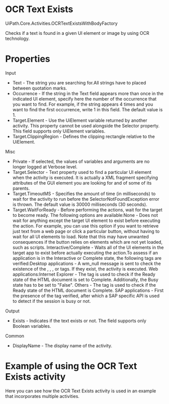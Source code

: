 ﻿# OCR Text Exists

UiPath.Core.Activities.OCRTextExistsWithBodyFactory

Checks if a text is found in a given UI element or image by using OCR technology.

# Properties

Input

* Text - The string you are searching for.All strings have to placed between quotation marks.
* Occurrence - If the string in the Text field appears more than once in the indicated UI element, specify here the number of the occurrence that you want to find. For example, if the string appears 4 times and you want to find the first occurrence, write 1 in this field. The default value is 1.
* Target.Element - Use the UiElement variable returned by another activity. This property cannot be used alongside the Selector property. This field supports only UiElement variables.
* Target.ClippingRegion - Defines the clipping rectangle relative to the UiElement.

Misc

* Private - If selected, the values of variables and arguments are no longer logged at Verbose level.
* Target.Selector - Text property used to find a particular UI element when the activity is executed. It is actually a XML fragment specifying attributes of the GUI element you are looking for and of some of its parents.
* Target.TimeoutMS - Specifies the amount of time (in milliseconds) to wait for the activity to run before the SelectorNotFoundException error is thrown. The default value is 30000 milliseconds (30 seconds).
* Target.WaitForReady - Before performing the actions, wait for the target to become ready. The following options are available:None - Does not wait for anything except the target UI element to exist before executing the action. For example, you can use this option if you want to retrieve just text from a web page or click a particular button, without having to wait for all UI elements to load. Note that this may have unwanted consequences if the button relies on elements which are not yet loaded, such as scripts. Interactive/Complete - Waits all of the UI elements in the target app to exist before actually executing the action.To assess if an application is in the Interactive or Complete state, the following tags are verified:Desktop applications - A wm_null message is sent to check the existence of the <wnd>, <ctrl>, <java>, or <uia> tags. If they exist, the activity is executed. Web applications:Internet Explorer - The <webctrl> tag is used to check if the Ready state of the HTML document is set to Complete. Additionally, the Busy state has to be set to "False". Others - The <webctrl> tag is used to check if the Ready state of the HTML document is Complete. SAP applications - First the presence of the <wnd> tag verified, after which a SAP specific API is used to detect if the session is busy or not.

Output

* Exists - Indicates if the text exists or not. The field supports only Boolean variables.

Common

* DisplayName - The display name of the activity.

# Example of using the OCR Text Exists activity

Here you can see how the OCR Text Exists activity is used in an example that incorporates multiple activities.

